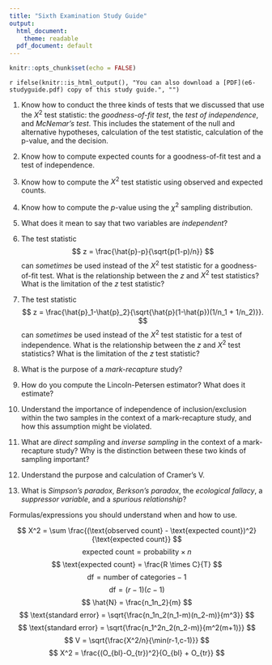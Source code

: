---
title: "Sixth Examination Study Guide"
output:
  html_document:
    theme: readable
  pdf_document: default
---

```{r setup, include = FALSE}
knitr::opts_chunk$set(echo = FALSE)
```

`r ifelse(knitr::is_html_output(), "You can also download a [PDF](e6-studyguide.pdf) copy of this study guide.", "")`

1. Know how to conduct the three kinds of tests that we discussed that use the $X^2$ test statistic: the *goodness-of-fit test*, the *test of independence*, and *McNemar's test*. This includes the statement of the null and alternative hypotheses, calculation of the test statistic, calculation of the p-value, and the decision. 

0. Know how to compute expected counts for a goodness-of-fit test and a test of independence.

0. Know how to compute the $X^2$ test statistic using observed and expected counts.

0. Know how to compute the $p$-value using the $\chi^2$ sampling distribution.

0. What does it mean to say that two variables are *independent*? 

0. The test statistic 
$$
  z = \frac{\hat{p}-p}{\sqrt{p(1-p)/n}}
$$
can *sometimes* be used instead of the $X^2$ test statistic for a goodness-of-fit test. What is the relationship between the $z$ and $X^2$ test statistics? What is the limitation of the $z$ test statistic?

0. The test statistic
$$
  z = \frac{\hat{p}_1-\hat{p}_2}{\sqrt{\hat{p}(1-\hat{p})(1/n_1 + 1/n_2)}}.
$$
can *sometimes* be used instead of the $X^2$ test statistic for a test of independence. What is the relationship between the $z$ and $X^2$ test statistics? What is the limitation of the $z$ test statistic?

0. What is the purpose of a *mark-recapture* study? 

0. How do you compute the Lincoln-Petersen estimator? What does it estimate?

0. Understand the importance of independence of inclusion/exclusion within the two samples in the context of a mark-recapture study, and how this assumption might be violated.

0. What are *direct sampling* and *inverse sampling* in the context of a mark-recapture study? Why is the distinction between these two kinds of sampling important? 

0. Understand the purpose and calculation of Cramer's V.

0. What is *Simpson's paradox*, *Berkson's paradox*, the *ecological fallacy*, a *suppressor variable*, and a *spurious relationship*?

Formulas/expressions you should understand when and how to use.

$$
	X^2 = \sum \frac{(\text{observed count} - \text{expected count})^2}{\text{expected count}}
$$
$$
	\text{expected count} = \text{probability} \times n
$$
$$
	\text{expected count} = \frac{R \times C}{T}
$$
$$
  \text{df} = \text{number of categories} - 1
$$
$$
	\text{df} = (r-1)(c-1)
$$
$$
	\hat{N} = \frac{n_1n_2}{m}
$$
$$
\text{standard error} = \sqrt{\frac{n_1n_2(n_1-m)(n_2-m)}{m^3}}
$$
$$
\text{standard error} = \sqrt{\frac{n_1^2n_2(n_2-m)}{m^2(m+1)}}
$$
$$
V = \sqrt{\frac{X^2/n}{\min(r-1,c-1)}}
$$
$$
X^2 = \frac{(O_{bl}-O_{tr})^2}{O_{bl} + O_{tr}}
$$